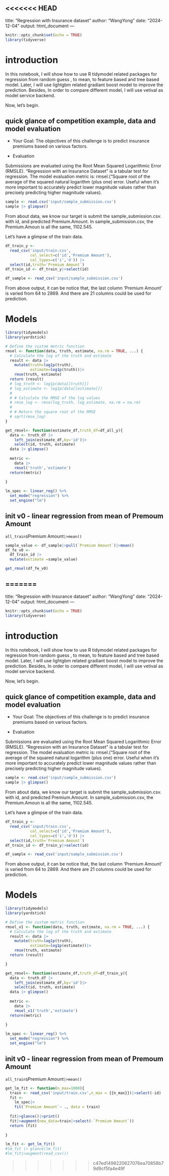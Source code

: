 <<<<<<< HEAD
---
title: "Regression with Insurance dataset"
author: "WangYong"
date: "2024-12-04"
output: html_document
---

```{r setup, include=FALSE}
knitr::opts_chunk$set(echo = TRUE)
library(tidyverse)

```

# introduction

In this notebook, I will show how to use R tidymodel related packages for regression from random guess , to mean, to feature based and tree based model. Later, I will use lightgbm related gradiant boost model to improve the prediction.
Besides, In order to compare different model, I will use vetival as model service backend. 

Now, let's begin.

## quick glance of competition example, data and model evaluation
- Your Goal: 
The objectives of this challenge is to predict insurance premiums based on various factors.

- Evaluation

Submissions are evaluated using the Root Mean Squared Logarithmic Error (RMSLE).
"Regression with an Insurance Dataset" is a tabular test for regression. 
The model evaluation metric is: rmsel.("Square root of the average of the squared natural logarithm (plus one) error. Useful when it's more important to accurately predict lower magnitude values rather than precisely predicting higher magnitude values).

```{r train_data}
sample <- read.csv('input/sample_submission.csv')
sample |> glimpse()
```

From about data, we know our target is submit the sample_submission.csv. with id, and predicted Premium.Amount. In sample_submission.csv, the Premium.Amoun is all the same, 1102.545. 

Let's have a glimpse of the train data.

```{r}
df_train_y <- 
  read_csv('input/train.csv',
           col_select=c('id','Premium Amount'),
           col_types=c('i','d')) |>
  select(id,truth=`Premium Amount`)
df_train_id <- df_train_y|>select(id)

df_sample <- read_csv('input/sample_submission.csv')
```
From above output, it can be notice that, the last column 'Premium Amount' is varied from 64 to 2869. And there are 21 columns could be used for prediction.

# Models 
```{r}
library(tidymodels)
library(yardstick)

# Define the custom metric function
rmsel <- function(data, truth, estimate, na.rm = TRUE, ...) {
  # Calculate the log of the truth and estimate
  result <- data |> 
    mutate(truth=log1p(truth),
           estimate=log1p(truth))|>
    rmse(truth, estimate)
  return (result) 
  # log_truth <- log1p(data[[truth]])
  # log_estimate <- log1p(data[[estimate]])
  # 
  # # Calculate the RMSE of the log values
  # rmse_log <- rmse(log_truth, log_estimate, na.rm = na.rm)
  # 
  # # Return the square root of the RMSE
  # sqrt(rmse_log)
}

get_rmsel<- function(estimate_df,truth_df=df_all_y){
  data <- truth_df |>
    left_join(estimate_df,by='id')|>
    select(id, truth, estimate)
  data |> glimpse()
  
  metric <- 
    data |> 
    rmsel('truth','estimate')
  return(metric)
    
}

lm_spec <- linear_reg() %>%
  set_mode("regression") %>%
  set_engine("lm")
```

## init v0 - linear regression from mean of Premoum Amount
`all_train$`Premium Amount`|>mean()`

```{r}
sample_value <- df_sample|>pull(`Premium Amount`)|>mean()
df_fe_v0 <-
  df_train_id |> 
  mutate(estimate =sample_value)

get_rmsel(df_fe_v0)


```


=======
---
title: "Regression with Insurance dataset"
author: "WangYong"
date: "2024-12-04"
output: html_document
---

```r
knitr::opts_chunk$set(echo = TRUE)
library(tidyverse)

```

# introduction

In this notebook, I will show how to use R tidymodel related packages for regression from random guess , to mean, to feature based and tree based model. Later, I will use lightgbm related gradiant boost model to improve the prediction.
Besides, In order to compare different model, I will use vetival as model service backend. 

Now, let's begin.

## quick glance of competition example, data and model evaluation
- Your Goal: 
The objectives of this challenge is to predict insurance premiums based on various factors.

- Evaluation

Submissions are evaluated using the Root Mean Squared Logarithmic Error (RMSLE).
"Regression with an Insurance Dataset" is a tabular test for regression. 
The model evaluation metric is: rmsel.("Square root of the average of the squared natural logarithm (plus one) error. Useful when it's more important to accurately predict lower magnitude values rather than precisely predicting higher magnitude values).

```r
sample <- read.csv('input/sample_submission.csv')
sample |> glimpse()
```

From about data, we know our target is submit the sample_submission.csv. with id, and predicted Premium.Amount. In sample_submission.csv, the Premium.Amoun is all the same, 1102.545. 

Let's have a glimpse of the train data.

```r
df_train_y <- 
  read_csv('input/train.csv',
           col_select=c('id','Premium Amount'),
           col_types=c('i','d')) |>
  select(id,truth=`Premium Amount`)
df_train_id <- df_train_y|>select(id)

df_sample <- read_csv('input/sample_submission.csv')
```
From above output, it can be notice that, the last column 'Premium Amount' is varied from 64 to 2869. And there are 21 columns could be used for prediction.

# Models 
```r
library(tidymodels)
library(yardstick)

# Define the custom metric function
rmsel_v1 <- function(data, truth, estimate, na.rm = TRUE, ...) {
  # Calculate the log of the truth and estimate
  result <- data |> 
    mutate(truth=log1p(truth),
           estimate=log1p(estimate))|>
    rmse(truth, estimate)
  return (result) 

}

get_rmsel<- function(estimate_df,truth_df=df_train_y){
  data <- truth_df |>
    left_join(estimate_df,by='id')|>
    select(id, truth, estimate)
  data |> glimpse()
  
  metric <- 
    data |> 
    rmsel_v1('truth','estimate')
  return(metric)
    
}

lm_spec <- linear_reg() %>%
  set_mode("regression") %>%
  set_engine("lm")
```

## init v0 - linear regression from mean of Premoum Amount
`all_train$`Premium Amount`|>mean()`

```r

get_lm_fit <- function(n_max=1000){
  train <- read_csv('input/train.csv',n_max = {{n_max}})|>select(-id)
  fit <- 
    lm_spec|> 
    fit(`Premium Amount`~ ., data = train)
  
  fit|>glance()|>print()
  fit|>augment(new_data=train|>select(-`Premium Amount`))
  return (fit)
  
}

lm_fit <- get_lm_fit()
#lm_fit |> glance(lm_fit)
#lm_fit|>augment(read_csv())
```


>>>>>>> c47ed1498220627076ea70858b79d9cf5fa4e49f

